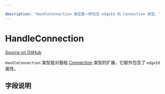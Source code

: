 ```yaml
---

description: 'HandleConnection 类型是一种包含 edgeId 的 Connection 类型。'
---
```


# HandleConnection

[Source on GitHub](https://github.com/xyflow/xyflow/blob/main/packages/system/src/types/general.ts/#L36-L37)

`HandleConnection` 类型是对基础 [Connection](/api-reference/types/connection) 类型的扩展，它额外包含了 `edgeId` 属性。

## 字段说明

<APIDocs typeName="HandleConnection" packageName="system" />